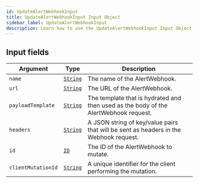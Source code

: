 ```yaml
---
id: UpdateAlertWebhookInput
title: UpdateAlertWebhookInput Input Object
sidebar_label: UpdateAlertWebhookInput
description: Learn how to use the UpdateAlertWebhookInput Input Object for Builder's API.
---
```


## Input fields

| Argument           | Type                                     | Description                                                                           |
| ------------------ | ---------------------------------------- | ------------------------------------------------------------------------------------- |
| `name`             | [`String`](/self-managed/composer/builder/api/schema/scalar/String.mdx) | The name of the AlertWebhook.                                                         |
| `url`              | [`String`](/self-managed/composer/builder/api/schema/scalar/String.mdx) | The URL of the AlertWebhook.                                                          |
| `payloadTemplate`  | [`String`](/self-managed/composer/builder/api/schema/scalar/String.mdx) | The template that is hydrated and then used as the body of the AlertWebhook request.  |
| `headers`          | [`String`](/self-managed/composer/builder/api/schema/scalar/String.mdx) | A JSON string of key/value pairs that will be sent as headers in the Webhook request. |
| `id`               | [`ID`](/self-managed/composer/builder/api/schema/scalar/ID.mdx)         | The ID of the AlertWebhook to mutate.                                                 |
| `clientMutationId` | [`String`](/self-managed/composer/builder/api/schema/scalar/String.mdx) | A unique identifier for the client performing the mutation.                           |
